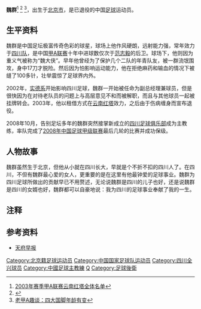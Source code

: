 {{Football manager infobox
| playername = 魏群
| fullname = 魏群
| englishfullname = Wei Qun
| nickname = 魏大侠
| countryofbirth = {{CHN}}
| cityofbirth = [[北京|北京]]
| dateofbirth = {{birth date and age|1971|2|10}}
| height = {{height|m=1.80}}
| position = 右后卫
| currentclub = [[四川足球俱乐部|四川]]
| youthyears = <br/>1991-1992年
| youthclubs = 四川队<br/>[[中国国奥队|国奥队]]
| years = 1993-2002年<br/>2003年
| clubs = [[四川全兴|四川全兴]]<br/>→[[云南红塔|云南红塔]]
| caps(goals) = 177 (28)<br/>10{{0}}(0)
| nationalyears = 1995-1998
| nationalteam = {{fb|CHN}}
| nationalcaps(goals) = 22 (1)
| manageryears = 2008-2009年
| managerclubs = [[四川足球俱乐部|四川]]
|}}
'''魏群'''{{BD|1971年|2月10日|||W}}<ref>[http://sports.sina.com.cn/j/2003-03-13/1650405148.shtml 2003年赛季甲A联赛云南红塔全体名单]</ref> <ref>{{Cite web |url=http://cnsoccer.titan24.com/2012-11-27/193768_6.html |title=2012甲A明星足球邀请赛四川水井坊队报名表 |access-date=2012-12-03 |archive-url=https://web.archive.org/web/20140228235322/http://cnsoccer.titan24.com/2012-11-27/193768_6.html |archive-date=2014-02-28 |dead-url=yes }}</ref> <ref>[http://sports.ifeng.com/gnzq/detail_2012_11/29/19661630_0.shtml 老甲A趣谈：四大国脚年龄有变]</ref>，出生于[[北京市|北京市]]，是已退役的中国[[足球|足球]]运动员。

==生平资料==
魏群是中国足坛极富传奇色彩的球星，球场上他作风硬朗，远射能力强，常年效力于[[四川全兴|四川队]]，是中国[[甲A联赛|甲A联赛]]十年中进球数仅次于[[范志毅|范志毅]]的后卫。球场下，他则因为重义气被称为“魏大侠”。早年他曾经为了保护几个二队的年青队友，被一群流氓围攻，身中17刀才脱险。然后因为怕影响运动能力，他在拒绝麻药和输血的情况下被缝了100多针，壮举震惊了足球界内外。

2002年，[[实德系|实德系]]开始影响四川足球，魏群一开始被任命为副总经理兼球员，但是很快因为在对待老队员的问题上与高层意见不和而被解职，而且与其他球员一起被挂牌转会。2003年，他以租借方式在[[云南红塔|云南红塔]]效力，之后由于伤病缠身而宣布退役。

2008年10月，告别足坛多年的魏群突然接掌新成立的[[四川足球俱乐部|四川足球俱乐部]]成为主教练，率队完成了[[2008年中国足球甲级联赛|2008年中国足球甲级联赛]]最后几轮的比赛并成功保级。

==人物故事==
魏群虽然生于北京，但他从小就在四川长大，早就是个不折不扣的四川人了。在四川，不但有魏群最心爱的女人，更重要的是在这里有他最钟爱的足球事业。魏群为四川足球所做出的贡献早已不用赘述，无论说魏群是四川的儿子也好，还是说魏群是四川的女婿也好，魏群都可以自豪地说：我为四川的足球事业奉献了我的一生。

== 注释 ==
{{reflist}}

==参考资料==
*[http://morning.scol.com.cn/2002/04/14/1341043128.html 天府早报]

{{1996年亚洲杯足球赛中国参赛名单}}
{{DEFAULTSORT:WEI Qun}}
[[Category:北京籍足球运动员|Category:北京籍足球运动员]]
[[Category:中国国家足球队运动员|Category:中国国家足球队运动员]]
[[Category:四川全兴球员|Category:四川全兴球员]]
[[Category:中國足球主教練|Category:中國足球主教練]]
[[Category:魏姓|Q]]
[[Category:足球後衛|Category:足球後衛]]